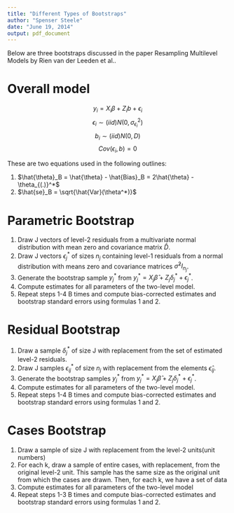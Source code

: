 ```yaml
---
title: "Different Types of Bootstraps"
author: "Spenser Steele"
date: "June 19, 2014"
output: pdf_document
---
```


Below are three bootstraps discussed in the paper Resampling Multilevel Models by Rien van der Leeden et al..

Overall model
==============================
$$y_i = X_i \beta + Z_i b + \epsilon_i$$
$$\epsilon_i \sim(iid) N(0, \sigma_{\epsilon_i}^2)$$
$$b_i \sim(iid) N(0, D)$$
$$Cov(\epsilon_i, b)=0$$

These are two equations used in the following outlines:

(1) $\hat{\theta}_B = \hat{\theta} - \hat{Bias}_B = 2\hat{\theta} - \theta_{(.)}^*$
(2) $\hat{se}_B = \sqrt{\hat{Var}(\theta^*)}$

Parametric Bootstrap
==============================
1. Draw J vectors of level-2 residuals from a multivariate normal distribution with mean zero and covariance matrix $\hat{D}$.
2. Draw J vectors $\epsilon_j^*$ of sizes $n_j$ containing level-1 residuals from a normal distribution with means zero and covariance matrices $\hat{\sigma}^2I_{n_j}$.
3. Generate the bootstrap sample $y_j^*$ from $y_j^*=X_j \hat{\beta}+Z_j \delta_j^* + \epsilon_j^*$.
4. Compute estimates for all parameters of the two-level model.
5. Repeat steps 1-4 B times and compute bias-corrected estimates and bootstrap standard errors using formulas 1 and 2.

Residual Bootstrap
==============================
1. Draw a sample $\delta_j^*$ of size J with replacement from the set of estimated level-2 residuals.
2. Draw J samples $\epsilon_{ij}^*$ of size $n_j$ with replacement from the elements $\hat{\epsilon}_{ij}$.
3. Generate the bootstrap samples $y_j^*$ from $y_j^*=X_j \hat{\beta}+Z_j \delta_j^* + \epsilon_j^*$.
4. Compute estimates for all parameters of the two-level model.
5. Repeat steps 1-4 B times and compute bias-corrected estimates and bootstrap standard errors using formulas 1 and 2.

Cases Bootstrap
==============================
1. Draw a sample of size J with replacement from the level-2 units(unit numbers)
2. For each k, draw a sample of entire cases, with replacement, from the original level-2 unit. This sample has the same size as the original unit from which the cases are drawn. Then, for each k, we have a set of data
3. Compute estimates for all parameters of the two-level model
4. Repeat steps 1-3 B times and compute bias-corrected estimates and bootstrap standard errors using formulas 1 and 2.